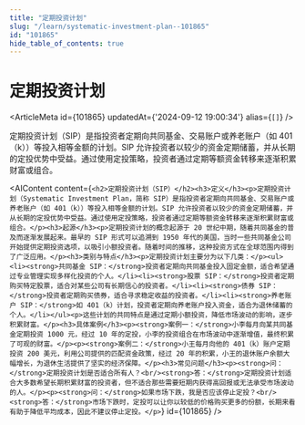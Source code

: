 ```yaml
---
title: "定期投资计划"
slug: "/learn/systematic-investment-plan--101865"
id: "101865"
hide_table_of_contents: true
---
```



# 定期投资计划

<ArticleMeta id={101865} updatedAt={'2024-09-12 19:00:34'} alias={`[]`} />
<div className='border-solid border-b border-t-0 my-4 border-[var(--ifm-color-gray-300)]' />

定期投资计划（SIP）是指投资者定期向共同基金、交易账户或养老账户（如 401（k））等投入相等金额的计划。SIP 允许投资者以较少的资金定期储蓄，并从长期的定投优势中受益。通过使用定投策略，投资者通过定期等额资金转移来逐渐积累财富或组合。

<AIContent content={`<h2>定期投资计划（SIP）</h2><h3>定义</h3><p>定期投资计划（Systematic Investment Plan，简称 SIP）是指投资者定期向共同基金、交易账户或养老账户（如 401（k））等投入相等金额的计划。SIP 允许投资者以较少的资金定期储蓄，并从长期的定投优势中受益。通过使用定投策略，投资者通过定期等额资金转移来逐渐积累财富或组合。</p><h3>起源</h3><p>定期投资计划的概念起源于 20 世纪中期，随着共同基金的普及而逐渐发展起来。最早的 SIP 形式可以追溯到 1950 年代的美国，当时一些共同基金公司开始提供定期投资选项，以吸引小额投资者。随着时间的推移，这种投资方式在全球范围内得到了广泛应用。</p><h3>类别与特点</h3><p>定期投资计划主要分为以下几类：</p><ul><li><strong>共同基金 SIP：</strong>投资者定期向共同基金投入固定金额，适合希望通过专业管理实现多样化投资的个人。</li><li><strong>股票 SIP：</strong>投资者定期购买特定股票，适合对某些公司有长期信心的投资者。</li><li><strong>债券 SIP：</strong>投资者定期购买债券，适合寻求稳定收益的投资者。</li><li><strong>养老账户 SIP：</strong>如 401（k）计划，投资者定期向养老账户投入资金，适合为退休储蓄的个人。</li></ul><p>这些计划的共同特点是通过定期小额投资，降低市场波动的影响，逐步积累财富。</p><h3>具体案例</h3><p><strong>案例一：</strong>小李每月向某共同基金定期投资 1000 元，经过 10 年的定投，小李的投资组合在市场波动中逐渐增值，最终积累了可观的财富。</p><p><strong>案例二：</strong>小王每月向他的 401（k）账户定期投资 200 美元，利用公司提供的匹配资金政策，经过 20 年的积累，小王的退休账户余额大幅增长，为退休生活提供了坚实的经济保障。</p><h3>常见问题</h3><p><strong>问：</strong>定期投资计划是否适合所有人？<br/><strong>答：</strong>定期投资计划适合大多数希望长期积累财富的投资者，但不适合那些需要短期内获得高回报或无法承受市场波动的人。</p><p><strong>问：</strong>如果市场下跌，我是否应该停止定投？<br/><strong>答：</strong>市场下跌时，定投可以让你以较低的价格购买更多的份额，长期来看有助于降低平均成本，因此不建议停止定投。</p>`} id={101865} />
